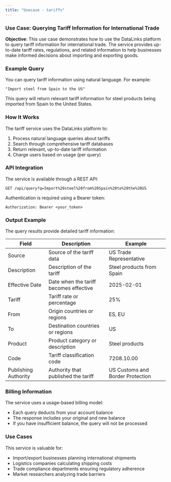```yaml
---
title: "Usecase - tariffs"
---
```


### Use Case: Querying Tariff Information for International Trade

**Objective**: This use case demonstrates how to use the DataLinks platform to query tariff information for international trade. The service provides up-to-date tariff rates, regulations, and related information to help businesses make informed decisions about importing and exporting goods.

### **Example Query**

You can query tariff information using natural language. For example:

```
"Import steel from Spain to the US"
```

This query will return relevant tariff information for steel products being imported from Spain to the United States.

### **How It Works**

The tariff service uses the DataLinks platform to:

1. Process natural language queries about tariffs
2. Search through comprehensive tariff databases
3. Return relevant, up-to-date tariff information
4. Charge users based on usage (per query)

### **API Integration**

The service is available through a REST API:

```
GET /api/query?q=Import%20steel%20from%20Spain%20to%20the%20US
```

Authentication is required using a Bearer token:

```
Authorization: Bearer <your_token>
```

### **Output Example**

The query results provide detailed tariff information:

| Field | Description | Example |
| ----- | ----------- | ------- |
| Source | Source of the tariff data | US Trade Representative |
| Description | Description of the tariff | Steel products from Spain |
| Effective Date | Date when the tariff becomes effective | 2025-02-01 |
| Tariff | Tariff rate or percentage | 25% |
| From | Origin countries or regions | ES, EU |
| To | Destination countries or regions | US |
| Product | Product category or description | Steel products |
| Code | Tariff classification code | 7208.10.00 |
| Publishing Authority | Authority that published the tariff | US Customs and Border Protection |

### **Billing Information**

The service uses a usage-based billing model:
- Each query deducts from your account balance
- The response includes your original and new balance
- If you have insufficient balance, the query will not be processed

### **Use Cases**

This service is valuable for:
- Import/export businesses planning international shipments
- Logistics companies calculating shipping costs
- Trade compliance departments ensuring regulatory adherence
- Market researchers analyzing trade barriers